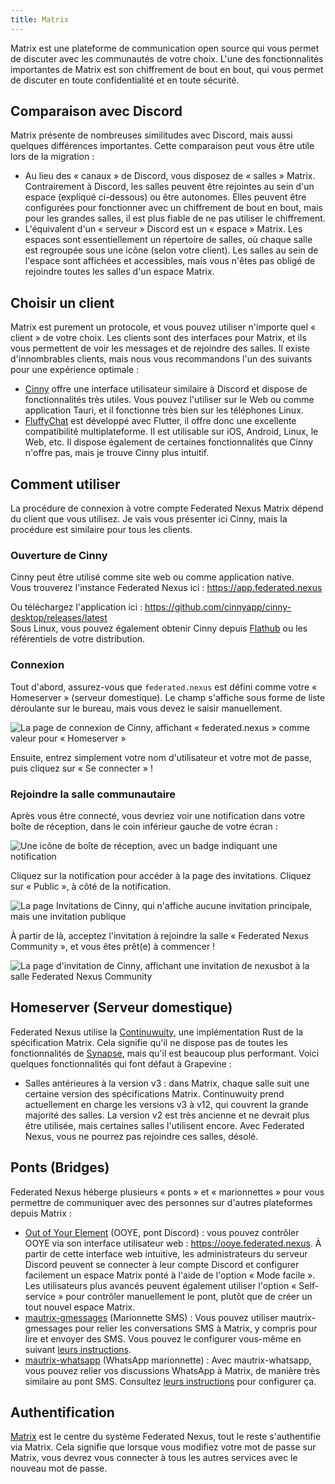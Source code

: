 ```yaml
---
title: Matrix
---
```


Matrix est une plateforme de communication open source qui vous permet de discuter avec les communautés de votre choix. L'une des fonctionnalités importantes de Matrix est son chiffrement de bout en bout, qui vous permet de discuter en toute confidentialité et en toute sécurité.

## Comparaison avec Discord

Matrix présente de nombreuses similitudes avec Discord, mais aussi quelques différences importantes. Cette comparaison peut vous être utile lors de la migration :

- Au lieu des « canaux » de Discord, vous disposez de « salles » Matrix. Contrairement à Discord, les salles peuvent être rejointes au sein d'un espace (expliqué ci-dessous) ou être autonomes. Elles peuvent être configurées pour fonctionner avec un chiffrement de bout en bout, mais pour les grandes salles, il est plus fiable de ne pas utiliser le chiffrement.
- L'équivalent d'un « serveur » Discord est un « espace » Matrix. Les espaces sont essentiellement un répertoire de salles, où chaque salle est regroupée sous une icône (selon votre client). Les salles au sein de l'espace sont affichées et accessibles, mais vous n'êtes pas obligé de rejoindre toutes les salles d'un espace Matrix.

## Choisir un client

Matrix est purement un protocole, et vous pouvez utiliser n'importe quel « client » de votre choix. Les clients sont des interfaces pour Matrix, et ils vous permettent de voir les messages et de rejoindre des salles. Il existe d'innombrables clients, mais nous vous recommandons l'un des suivants pour une expérience optimale :

- [Cinny](https://cinny.in) offre une interface utilisateur similaire à Discord et dispose de fonctionnalités très utiles. Vous pouvez l'utiliser sur le Web ou comme application Tauri, et il fonctionne très bien sur les téléphones Linux.
- [FluffyChat](https://fluffychat.im) est développé avec Flutter, il offre donc une excellente compatibilité multiplateforme. Il est utilisable sur iOS, Android, Linux, le Web, etc. Il dispose également de certaines fonctionnalités que Cinny n'offre pas, mais je trouve Cinny plus intuitif.

## Comment utiliser

La procédure de connexion à votre compte Federated Nexus Matrix dépend du client que vous utilisez. Je vais vous présenter ici Cinny, mais la procédure est similaire pour tous les clients.

### Ouverture de Cinny

Cinny peut être utilisé comme site web ou comme application native.  
Vous trouverez l'instance Federated Nexus ici : https://app.federated.nexus

Ou téléchargez l'application ici : https://github.com/cinnyapp/cinny-desktop/releases/latest  
Sous Linux, vous pouvez également obtenir Cinny depuis [Flathub](https://flathub.org/apps/in.cinny.Cinny) ou les référentiels de votre distribution.

### Connexion

Tout d'abord, assurez-vous que `federated.nexus` est défini comme votre « Homeserver » (serveur domestique). Le champ s'affiche sous forme de liste déroulante sur le bureau, mais vous devez le saisir manuellement.

![La page de connexion de Cinny, affichant « federated.nexus » comme valeur pour « Homeserver »](../../../../images/matrix/homeserver.png)

Ensuite, entrez simplement votre nom d'utilisateur et votre mot de passe, puis cliquez sur « Se connecter » !

### Rejoindre la salle communautaire

Après vous être connecté, vous devriez voir une notification dans votre boîte de réception, dans le coin inférieur gauche de votre écran :

![Une icône de boîte de réception, avec un badge indiquant une notification](../../../../images/matrix/badge.png)

Cliquez sur la notification pour accéder à la page des invitations. Cliquez sur « Public », à côté de la notification.

![La page Invitations de Cinny, qui n'affiche aucune invitation principale, mais une invitation publique](../../../../images/matrix/invite.png)

À partir de là, acceptez l'invitation à rejoindre la salle « Federated Nexus Community », et vous êtes prêt(e) à commencer !

![La page d'invitation de Cinny, affichant une invitation de nexusbot à la salle Federated Nexus Community](../../../../images/matrix/accept.png)

## Homeserver (Serveur domestique)

Federated Nexus utilise la [Continuwuity](https://continuwuity.org/), une implémentation Rust de la spécification Matrix. Cela signifie qu'il ne dispose pas de toutes les fonctionnalités de [Synapse](https://element-hq.github.io/synapse/latest/), mais qu'il est beaucoup plus performant. Voici quelques fonctionnalités qui font défaut à Grapevine :

- Salles antérieures à la version v3 : dans Matrix, chaque salle suit une certaine version des spécifications Matrix. Continuwuity prend actuellement en charge les versions v3 à v12, qui couvrent la grande majorité des salles. La version v2 est très ancienne et ne devrait plus être utilisée, mais certaines salles l'utilisent encore. Avec Federated Nexus, vous ne pourrez pas rejoindre ces salles, désolé.

## Ponts (Bridges)

Federated Nexus héberge plusieurs « ponts » et « marionnettes » pour vous permettre de communiquer avec des personnes sur d'autres plateformes depuis Matrix :

- [Out of Your Element](https://gitdab.com/cadence/out-of-your-element) (OOYE, pont Discord) : vous pouvez contrôler OOYE via son interface utilisateur web : https://ooye.federated.nexus. À partir de cette interface web intuitive, les administrateurs du serveur Discord peuvent se connecter à leur compte Discord et configurer facilement un espace Matrix ponté à l'aide de l'option « Mode facile ». Les utilisateurs plus avancés peuvent également utiliser l'option « Self-service » pour contrôler manuellement le pont, plutôt que de créer un tout nouvel espace Matrix.
- [mautrix-gmessages](https://docs.mau.fi/bridges/go/gmessages/index.html) (Marionnette SMS) : Vous pouvez utiliser mautrix-gmessages pour relier les conversations SMS à Matrix, y compris pour lire et envoyer des SMS. Vous pouvez le configurer vous-même en suivant [leurs instructions](https://docs.mau.fi/bridges/go/gmessages/authentication.html).
- [mautrix-whatsapp](https://docs.mau.fi/bridges/go/whatsapp/index.html) (WhatsApp marionnette) : Avec mautrix-whatsapp, vous pouvez relier vos discussions WhatsApp à Matrix, de manière très similaire au pont SMS. Consultez [leurs instructions](https://docs.mau.fi/bridges/go/whatsapp/authentication.html) pour configurer ça.

## Authentification

[Matrix](https://matrix.org) est le centre du système Federated Nexus, tout le reste s'authentifie via Matrix. Cela signifie que lorsque vous modifiez votre mot de passe sur Matrix, vous devrez vous connecter à tous les autres services avec le nouveau mot de passe.
